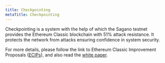 ```yaml
---
title: Checkpointing
metaTitle: Checkpointing
---
```


Checkpointing is a system with the help of which the Sagano testnet provides the Ethereum Classic blockchain with 51% attack resistance. It protects the network from attacks ensuring confidence in system security. 

For more details, please follow the link to Ethereum Classic Improvement Proposals ([ECIPs](https://github.com/ethereumclassic/ECIPs/blob/master/_specs/ecip-1097.md)), and also read the [white paper](https://dimkarakostas.com/checkpointed_blockchains.pdf).

